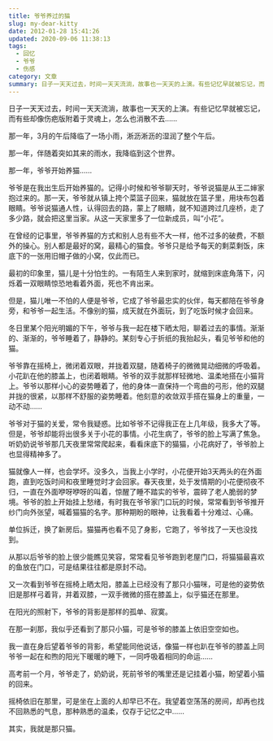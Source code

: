```yaml
---
title: 爷爷养过的猫
slug: my-dear-kitty
date: 2012-01-28 15:41:26
updated: 2020-09-06 11:38:13
tags:
  - 回忆
  - 爷爷
  - 伤感
category: 文章
summary: 日子一天天过去，时间一天天流淌，故事也一天天的上演。有些记忆早就被忘记，而有些却像伤疤版附着于灵魂上，怎么也消散不去……
---
```


日子一天天过去，时间一天天流淌，故事也一天天的上演。有些记忆早就被忘记，而有些却像伤疤版附着于灵魂上，怎么也消散不去……

那一年，3月的午后降临了一场小雨，淅沥淅沥的湿润了整个午后。

那一年，伴随着突如其来的雨水，我降临到这个世界。

那一年，爷爷开始养猫……

爷爷是在我出生后开始养猫的。记得小时候和爷爷聊天时，爷爷说猫是从王二婶家抱过来的。那一天，爷爷就从镇上挎个菜篮子回来，猫就放在篮子里，用块布包着眼睛。爷爷说猫通人性，认得回去的路，蒙上了眼睛，就不知道跨过几座桥，走了多少路，就会把这里当家。从这一天家里多了一位新成员，叫“小花”。

在曾经的记事里，爷爷养猫的方式和别人总有些不大一样，他不过多的破费，不额外的操心。别人都是最好的窝，最精心的猫食。爷爷只是给予每天的剩菜剩饭，床底下的一张用旧帽子做的小窝，仅此而已。

最初的印象里，猫儿是十分怕生的。一有陌生人来到家时，就缩到床底角落下，闪烁着一双眼睛惊恐地看着外面，死也不肯出来。

但是，猫儿唯一不怕的人便是爷爷，它成了爷爷最忠实的伙伴，每天都陪在爷爷身旁，和爷爷一起生活。不像别的猫，成天就在外面玩，到了吃饭时候才会回来。

冬日里某个阳光明媚的下午，爷爷与我一起在楼下晒太阳，聊着过去的事情。渐渐的、渐渐的，爷爷睡着了，静静的。某刻专心于折纸的我抬起头，看见爷爷和他的猫。

爷爷靠在摇椅上，微闭着双眼，并拢着双腿，随着椅子的微微晃动细微的呼吸着。小花趴在他的膝盖上，也闭着眼睛。爷爷的双手就那样轻微地、温柔地搭在小猫背上。爷爷以那样小心的姿势睡着了，他的身体一直保持一个弯曲的弓形，他的双腿并拢的很紧，以那样不舒服的姿势睡着。他刻意的收敛双手搭在猫身上的重量，一动不动……

爷爷对于猫的关爱，常令我疑惑。比如爷爷不记得我正在上几年级，我多大了等。但是，爷爷却能将出很多关于小花的事情。小花生病了，爷爷的脸上写满了焦急。听奶奶说爷爷那几天夜里常常爬起来，看看床底下的猫猫，小花病好了，爷爷脸上也显得精神多了。

猫就像人一样，也会学坏。没多久，当我上小学时，小花便开始3天两头的在外面跑，直到吃饭时间和夜里睡觉时才会回家。春天夜里，处于发情期的小花便彻夜不归，一直在外面咿呀咿呀的叫着，惊醒了睡不踏实的爷爷，震碎了老人脆弱的梦境。爷爷的脸上开始挂上愁绪，有时我在爷爷家门口玩的时候，常常看到爷爷推开纱门向外张望，喊着猫猫的名字。那种期盼的眼神，让我看着十分难过、心痛。

单位拆迁，换了新房后。猫猫再也看不见了身影，它跑了，爷爷找了一天也没找到。

从那以后爷爷的脸上很少能瞧见笑容，常常看见爷爷跑到老屋门口，将猫猫最喜欢的鱼放在门口，可是结果往往都是原封不动。

又一次看到爷爷在摇椅上晒太阳，膝盖上已经没有了那只小猫咪，可是他的姿势依旧是那样弓着背，并着双膝，一双手微微的搭在膝盖上，似乎猫还在那里。

在阳光的照射下，爷爷的背影是那样的孤单、寂寞。

在那一刹那，我似乎还看到了那只小猫，可是爷爷的膝盖上依旧空空如也。

我一直在身后望着爷爷的背影，希望能同他说话，像猫一样也趴在爷爷的膝盖上同爷爷一起在和煦的阳光下暖暖的睡下，一同呼吸着相同的命运……

高考前一个月，爷爷走了，奶奶说，死前爷爷的嘴里还是记挂着小猫，盼望着小猫的回来。

摇椅依旧在那里，可是坐在上面的人却早已不在。我望着空荡荡的房间，却再也找不回熟悉的气息，那种熟悉的温柔，仅存于记忆之中……

其实，我就是那只猫。
